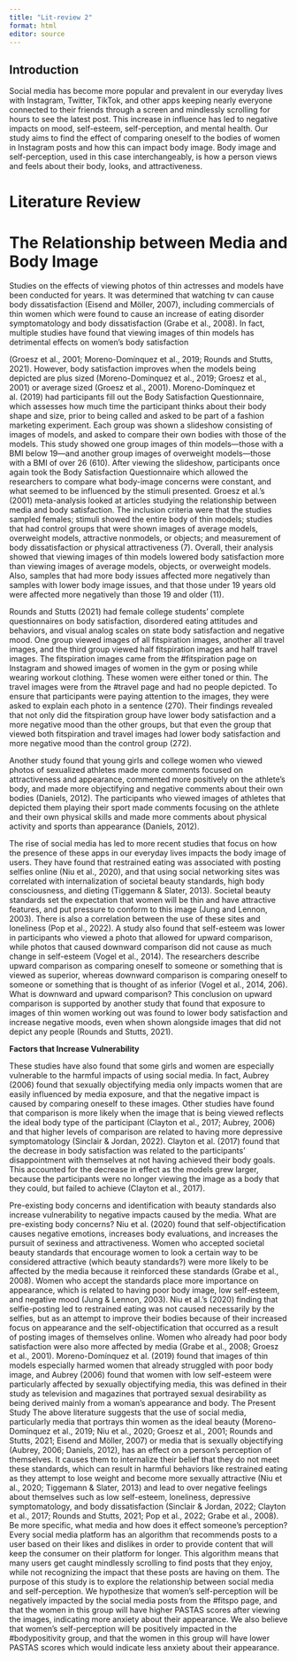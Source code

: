 ```yaml
---
title: "Lit-review 2"
format: html
editor: source
---
```


## Introduction

Social media has become more popular and prevalent in our everyday lives with Instagram, Twitter, TikTok, and other apps keeping nearly everyone connected to their friends through a screen and mindlessly scrolling for hours to see the latest post. This increase in influence has led to negative impacts on mood, self-esteem, self-perception, and mental health. Our study aims to find the effect of comparing oneself to the bodies of women in Instagram posts and how this can impact body image. Body image and self-perception, used in this case interchangeably, is how a person views and feels about their body, looks, and attractiveness.

# **Literature Review**

# **The Relationship between Media and Body Image**

Studies on the effects of viewing photos of thin actresses and models have been conducted for years. It was determined that watching tv can cause body dissatisfaction (Eisend and Möller, 2007), including commercials of thin women which were found to cause an increase of eating disorder symptomatology and body dissatisfaction (Grabe et al., 2008). In fact, multiple studies have found that viewing images of thin models has detrimental effects on women's body satisfaction

(Groesz et al., 2001; Moreno-Domínquez et al., 2019; Rounds and Stutts, 2021). However, body satisfaction improves when the models being depicted are plus sized (Moreno-Domínquez et al., 2019; Groesz et al., 2001) or average sized (Groesz et al., 2001). Moreno-Domínquez et al. (2019) had participants fill out the Body Satisfaction Questionnaire, which assesses how much time the participant thinks about their body shape and size, prior to being called and asked to be part of a fashion marketing experiment. Each group was shown a slideshow consisting of images of models, and asked to compare their own bodies with those of the models. This study showed one group images of thin models---those with a BMI below 19---and another group images of overweight models---those with a BMI of over 26 (610). After viewing the slideshow, participants once again took the Body Satisfaction Questionnaire which allowed the researchers to compare what body-image concerns were constant, and what seemed to be influenced by the stimuli presented. Groesz et al.'s (2001) meta-analysis looked at articles studying the relationship between media and body satisfaction. The inclusion criteria were that the studies sampled females; stimuli showed the entire body of thin models; studies that had control groups that were shown images of average models, overweight models, attractive nonmodels, or objects; and measurement of body dissatisfaction or physical attractiveness (7). Overall, their analysis showed that viewing images of thin models lowered body satisfaction more than viewing images of average models, objects, or overweight models. Also, samples that had more body issues affected more negatively than samples with lower body image issues, and that those under 19 years old were affected more negatively than those 19 and older (11).

Rounds and Stutts (2021) had female college students' complete questionnaires on body satisfaction, disordered eating attitudes and behaviors, and visual analog scales on state body satisfaction and negative mood. One group viewed images of all fitspiration images, another all travel images, and the third group viewed half fitspiration images and half travel images. The fitspiration images came from the #fitspiration page on Instagram and showed images of women in the gym or posing while wearing workout clothing. These women were either toned or thin. The travel images were from the #travel page and had no people depicted. To ensure that participants were paying attention to the images, they were asked to explain each photo in a sentence (270). Their findings revealed that not only did the fitspiration group have lower body satisfaction and a more negative mood than the other groups, but that even the group that viewed both fitspiration and travel images had lower body satisfaction and more negative mood than the control group (272).

Another study found that young girls and college women who viewed photos of sexualized athletes made more comments focused on attractiveness and appearance, commented more positively on the athlete's body, and made more objectifying and negative comments about their own bodies (Daniels, 2012). The participants who viewed images of athletes that depicted them playing their sport made comments focusing on the athlete and their own physical skills and made more comments about physical activity and sports than appearance (Daniels, 2012).

The rise of social media has led to more recent studies that focus on how the presence of these apps in our everyday lives impacts the body image of users. They have found that restrained eating was associated with posting selfies online (Niu et al., 2020), and that using social networking sites was correlated with internalization of societal beauty standards, high body consciousness, and dieting (Tiggemann & Slater, 2013). Societal beauty standards set the expectation that women will be thin and have attractive features, and put pressure to conform to this image (Jung and Lennon, 2003). There is also a correlation between the use of these sites and loneliness (Pop et al., 2022). A study also found that self-esteem was lower in participants who viewed a photo that allowed for upward comparison, while photos that caused downward comparison did not cause as much change in self-esteem (Vogel et al., 2014). The researchers describe upward comparison as comparing oneself to someone or something that is viewed as superior, whereas downward comparison is comparing oneself to someone or something that is thought of as inferior (Vogel et al., 2014, 206). What is downward and upward comparison? This conclusion on upward comparison is supported by another study that found that exposure to images of thin women working out was found to lower body satisfaction and increase negative moods, even when shown alongside images that did not depict any people (Rounds and Stutts, 2021).

**Factors that Increase Vulnerability**

These studies have also found that some girls and women are especially vulnerable to the harmful impacts of using social media. In fact, Aubrey (2006) found that sexually objectifying media only impacts women that are easily influenced by media exposure, and that the negative impact is caused by comparing oneself to these images. Other studies have found that comparison is more likely when the image that is being viewed reflects the ideal body type of the participant (Clayton et al., 2017; Aubrey, 2006) and that higher levels of comparison are related to having more depressive symptomatology (Sinclair & Jordan, 2022). Clayton et al. (2017) found that the decrease in body satisfaction was related to the participants' disappointment with themselves at not having achieved their body goals. This accounted for the decrease in effect as the models grew larger, because the participants were no longer viewing the image as a body that they could, but failed to achieve (Clayton et al., 2017).

Pre-existing body concerns and identification with beauty standards also increase vulnerability to negative impacts caused by the media. What are pre-existing body concerns? Niu et al. (2020) found that self-objectification causes negative emotions, increases body evaluations, and increases the pursuit of sexiness and attractiveness. Women who accepted societal beauty standards that encourage women to look a certain way to be considered attractive (which beauty standards?) were more likely to be affected by the media because it reinforced these standards (Grabe et al., 2008). Women who accept the standards place more importance on appearance, which is related to having poor body image, low self-esteem, and negative mood (Jung & Lennon, 2003). Niu et al.'s (2020) finding that selfie-posting led to restrained eating was not caused necessarily by the selfies, but as an attempt to improve their bodies because of their increased focus on appearance and the self-objectification that occurred as a result of posting images of themselves online. Women who already had poor body satisfaction were also more affected by media (Grabe et al., 2008; Groesz et al., 2001). Moreno-Domínquez et al. (2019) found that images of thin models especially harmed women that already struggled with poor body image, and Aubrey (2006) found that women with low self-esteem were particularly affected by sexually objectifying media, this was defined in their study as television and magazines that portrayed sexual desirability as being derived mainly from a woman's appearance and body. The Present Study The above literature suggests that the use of social media, particularly media that portrays thin women as the ideal beauty (Moreno-Domínquez et al., 2019; Niu et al., 2020; Groesz et al., 2001; Rounds and Stutts, 2021; Eisend and Möller, 2007) or media that is sexually objectifying (Aubrey, 2006; Daniels, 2012), has an effect on a person's perception of themselves. It causes them to internalize their belief that they do not meet these standards, which can result in harmful behaviors like restrained eating as they attempt to lose weight and become more sexually attractive (Niu et al., 2020; Tiggemann & Slater, 2013) and lead to over negative feelings about themselves such as low self-esteem, loneliness, depressive symptomatology, and body dissatisfaction (Sinclair & Jordan, 2022; Clayton et al., 2017; Rounds and Stutts, 2021; Pop et al., 2022; Grabe et al., 2008). Be more specific, what media and how does it effect someone's perception? Every social media platform has an algorithm that recommends posts to a user based on their likes and dislikes in order to provide content that will keep the consumer on their platform for longer. This algorithm means that many users get caught mindlessly scrolling to find posts that they enjoy, while not recognizing the impact that these posts are having on them. The purpose of this study is to explore the relationship between social media and self-perception. We hypothesize that women's self-perception will be negatively impacted by the social media posts from the #fitspo page, and that the women in this group will have higher PASTAS scores after viewing the images, indicating more anxiety about their appearance. We also believe that women's self-perception will be positively impacted in the #bodypositivity group, and that the women in this group will have lower PASTAS scores which would indicate less anxiety about their appearance.
